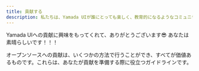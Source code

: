 ```yaml
---
title: 貢献する
description: 私たちは、Yamada UIが誰にとっても楽しく、教育的になるようなコミュニティを目指しています。
---
```


Yamada UIへの貢献に興味をもってくれて、ありがとうございます😎 あなたは素晴らしいです！！！

オープンソースへの貢献は、いくつかの方法で行うことができ、すべてが価値あるものです。これらは、あなたが貢献を準備する際に役立つガイドラインです。
